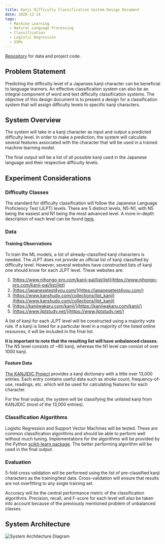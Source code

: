 ```yaml
---
title: Kanji Difficulty Classification System Design Document
date: 2020-12-14
tags:
  - Machine Learning
  - Natural Language Processing
  - Classification
  - Logistic Regression
  - SVMs
---
```


[Repository](https://github.com/nramkissoon/Japanese-Kanji-JLPT-Classification) for data and project code.

## Problem Statement

Predicting the difficulty level of a Japanses kanji character
can be beneficial to language learners. An effective classification 
system can also be an integral component of word and text difficulty classification 
systems. The objective of this design document is to present a design 
for a classification system that will assign difficulty levels to specific kanji characters.

## System Overview

The system will take in a kanji character as input and output a predicted difficulty level.
In order to make a prediction, the system will calculate several
features associated with the character that will be used in a 
trained machine learning model. 

The final output will be a list of all possible kanji used in the Japanese language and 
their respective difficulty levels.

## Experiment Considerations

### Difficulty Classes

The standard for difficulty classification will follow the 
Japanese Language Proficiency Test (JLPT) levels.
There are 5 distinct levels, N5-N1, with N5 being the easiest and 
N1 being the most advanced level. 
A more in-depth description of each level can be found [here](https://www.jlpt.jp/e/about/levelsummary.html). 

### Data

#### Training Observations

To train the ML models, a list of already-classified 
kanji characters is needed. The JLPT does not provide an 
official list of kanji classified by difficulty level. However,
several websites have constructed lists of kanji one should know 
for each JLPT level. These websites are:

1. [https://www.nihongo-pro.com/kanji-pal/list/jlpt](https://www.nihongo-pro.com/kanji-pal/list/jlpt)
2. [https://japanesetest4you.com/](https://japanesetest4you.com/)
3. [https://www.kanshudo.com/collections/jlpt_kanji](https://www.kanshudo.com/collections/jlpt_kanji)
4. [https://kanjiwakaru.com/kanji/](https://kanjiwakaru.com/kanji/)
5. [https://www.jlptstudy.net/](https://www.jlptstudy.net/)

A list of kanji for each JLPT level will be constructed using a majority vote 
rule. If a kanji is listed for a particular level in a majority of the listed online resources,
it will be included in the final list.

**It is important to note that the resulting list will have unbalanced classes.** The N5 level 
consists of ~80 kanji, whereas the N1 level can consist of over 1000 kanji. 

#### Feature Data

[The KANJIDIC Project](http://www.edrdg.org/wiki/index.php/KANJIDIC_Project)
provides a kanji dictionary with a little over 13,000 entries.
Each entry contains useful data such as stroke count, frequency-of-use, readings, etc. which
will be used for calculating features for each character. 

For the final output, the system will be classifying the unlisted kanji from KANJIDIC (most of the 13,000 entries).

### Classification Algorithms

Logistic Regression and Support Vector Machines will be tested.
These are common classification algorithms and should be able to 
perform well without much tuning. Implementations for the algorithms will be 
provided by the Python [scikit-learn package](https://scikit-learn.org/stable/index.html).
The better performing algorithm will be used in the final output.

### Evaluation

5-fold cross validation will be performed using the list of 
pre-classified kanji characters as the training/test data. Cross-validation will 
ensure that results are not overfitting to any single training set. 

Accuracy will be the central performance metric of the classification
algorithms. Precision, recall, and F-score for each level will also be 
taken into account because of the previously mentioned problem of unbalanced classes.

## System Architecture

![System Architecture Diagram](SystemArchitecture.png)